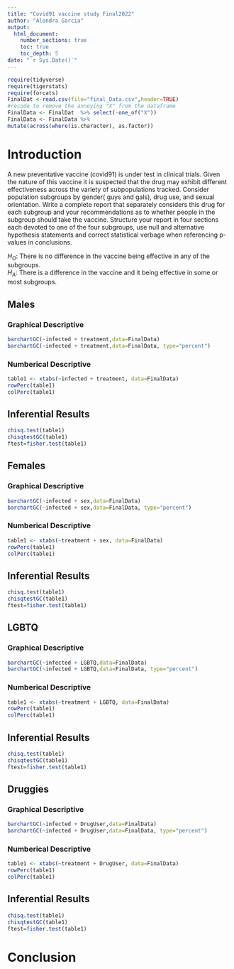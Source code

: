 ```yaml
---
title: "Covid91 vaccine study Final2022"
author: "Alondra Garcia"
output: 
  html_document:
    number_sections: true
    toc: true
    toc_depth: 5
date: "`r Sys.Date()`" 
---
```


```r
require(tidyverse)
require(tigerstats)
require(forcats)
FinalDat <-read.csv(file="final_Data.csv",header=TRUE)
#recode to remove the annoying "X" from the dataframe
FinalData <- FinalDat  %>% select(-one_of("X"))
FinalData <- FinalData %>%
mutate(across(where(is.character), as.factor))
```

# Introduction

A new  preventative vaccine (covid91) is under test in clinical trials. Given the nature of this vaccine it is suspected that the drug may exhibit different effectiveness across the variety of subpopulations tracked. Consider population subgroups by gender( guys and gals), drug use, and sexual orientation. Write a complete report that separately considers this drug for each subgroup and your recommendations as to whether people in the subgroup should take the vaccine. Structure your report in four sections each devoted to one of the four subgroups, use null and alternative hypothesis statements and correct statistical verbage when referencing p-values in conclusions.

$H_O$: There is no difference in the vaccine being effective in any of the subgroups.   
$H_A$: There is a difference in the vaccine and it being effective in some or most subgroups.


## Males

### Graphical Descriptive

```r
barchartGC(~infected + treatment,data=FinalData)
barchartGC(~infected + treatment,data=FinalData, type="percent")
```


### Numberical Descriptive

```r
table1 <- xtabs(~infected + treatment, data=FinalData)
rowPerc(table1)
colPerc(table1)
```

## Inferential Results

```r
chisq.test(table1)
chisqtestGC(table1)
ftest=fisher.test(table1)
```


## Females

### Graphical Descriptive

```r
barchartGC(~infected + sex,data=FinalData)
barchartGC(~infected + sex,data=FinalData, type="percent")
```

### Numberical Descriptive

```r
table1 <- xtabs(~treatment + sex, data=FinalData)
rowPerc(table1)
colPerc(table1)
```

## Inferential Results

```r
chisq.test(table1)
chisqtestGC(table1)
ftest=fisher.test(table1)
```

## LGBTQ

### Graphical Descriptive

```r
barchartGC(~infected + LGBTQ,data=FinalData)
barchartGC(~infected + LGBTQ,data=FinalData, type="percent")
```

### Numberical Descriptive

```r
table1 <- xtabs(~treatment + LGBTQ, data=FinalData)
rowPerc(table1)
colPerc(table1)
```

## Inferential Results

```r
chisq.test(table1)
chisqtestGC(table1)
ftest=fisher.test(table1)
```

## Druggies

### Graphical Descriptive

```r
barchartGC(~infected + DrugUser,data=FinalData)
barchartGC(~infected + DrugUser,data=FinalData, type="percent")
```

### Numberical Descriptive

```r
table1 <- xtabs(~treatment + DrugUser, data=FinalData)
rowPerc(table1)
colPerc(table1)
```

## Inferential Results

```r
chisq.test(table1)
chisqtestGC(table1)
ftest=fisher.test(table1)
```

# Conclusion 


